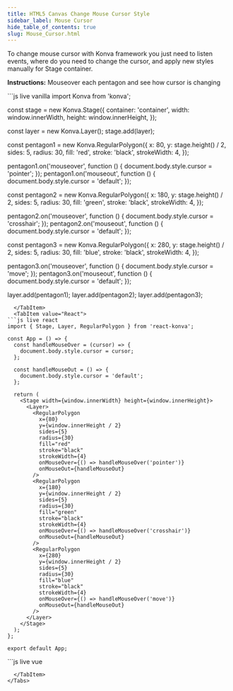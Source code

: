 ---
title: HTML5 Canvas Change Mouse Cursor Style
sidebar_label: Mouse Cursor
hide_table_of_contents: true
slug: Mouse_Cursor.html
---

To change mouse cursor with Konva framework you just need to listen events, where do you need to change the cursor, and apply new styles manually for Stage container.

**Instructions:** Mouseover each pentagon and see how cursor is changing


<Tabs>
  <TabItem value="Vanilla" default>
```js live vanilla
import Konva from 'konva';

const stage = new Konva.Stage({
  container: 'container',
  width: window.innerWidth,
  height: window.innerHeight,
});

const layer = new Konva.Layer();
stage.add(layer);

const pentagon1 = new Konva.RegularPolygon({
  x: 80,
  y: stage.height() / 2,
  sides: 5,
  radius: 30,
  fill: 'red',
  stroke: 'black',
  strokeWidth: 4,
});

pentagon1.on('mouseover', function () {
  document.body.style.cursor = 'pointer';
});
pentagon1.on('mouseout', function () {
  document.body.style.cursor = 'default';
});

const pentagon2 = new Konva.RegularPolygon({
  x: 180,
  y: stage.height() / 2,
  sides: 5,
  radius: 30,
  fill: 'green',
  stroke: 'black',
  strokeWidth: 4,
});

pentagon2.on('mouseover', function () {
  document.body.style.cursor = 'crosshair';
});
pentagon2.on('mouseout', function () {
  document.body.style.cursor = 'default';
});

const pentagon3 = new Konva.RegularPolygon({
  x: 280,
  y: stage.height() / 2,
  sides: 5,
  radius: 30,
  fill: 'blue',
  stroke: 'black',
  strokeWidth: 4,
});

pentagon3.on('mouseover', function () {
  document.body.style.cursor = 'move';
});
pentagon3.on('mouseout', function () {
  document.body.style.cursor = 'default';
});

layer.add(pentagon1);
layer.add(pentagon2);
layer.add(pentagon3);
```
  </TabItem>
  <TabItem value="React">
```js live react
import { Stage, Layer, RegularPolygon } from 'react-konva';

const App = () => {
  const handleMouseOver = (cursor) => {
    document.body.style.cursor = cursor;
  };

  const handleMouseOut = () => {
    document.body.style.cursor = 'default';
  };

  return (
    <Stage width={window.innerWidth} height={window.innerHeight}>
      <Layer>
        <RegularPolygon
          x={80}
          y={window.innerHeight / 2}
          sides={5}
          radius={30}
          fill="red"
          stroke="black"
          strokeWidth={4}
          onMouseOver={() => handleMouseOver('pointer')}
          onMouseOut={handleMouseOut}
        />
        <RegularPolygon
          x={180}
          y={window.innerHeight / 2}
          sides={5}
          radius={30}
          fill="green"
          stroke="black"
          strokeWidth={4}
          onMouseOver={() => handleMouseOver('crosshair')}
          onMouseOut={handleMouseOut}
        />
        <RegularPolygon
          x={280}
          y={window.innerHeight / 2}
          sides={5}
          radius={30}
          fill="blue"
          stroke="black"
          strokeWidth={4}
          onMouseOver={() => handleMouseOver('move')}
          onMouseOut={handleMouseOut}
        />
      </Layer>
    </Stage>
  );
};

export default App;
```
  </TabItem>
  <TabItem value="Vue">
```js live vue
<template>
  <v-stage :config="stageSize">
    <v-layer>
      <v-regular-polygon
        v-for="(pentagon, i) in pentagons"
        :key="i"
        :config="pentagon"
        @mouseover="handleMouseOver(pentagon.cursor)"
        @mouseout="handleMouseOut"
      />
    </v-layer>
  </v-stage>
</template>

<script setup>
const stageSize = {
  width: window.innerWidth,
  height: window.innerHeight
};

const pentagons = [
  {
    x: 80,
    y: window.innerHeight / 2,
    sides: 5,
    radius: 30,
    fill: 'red',
    stroke: 'black',
    strokeWidth: 4,
    cursor: 'pointer'
  },
  {
    x: 180,
    y: window.innerHeight / 2,
    sides: 5,
    radius: 30,
    fill: 'green',
    stroke: 'black',
    strokeWidth: 4,
    cursor: 'crosshair'
  },
  {
    x: 280,
    y: window.innerHeight / 2,
    sides: 5,
    radius: 30,
    fill: 'blue',
    stroke: 'black',
    strokeWidth: 4,
    cursor: 'move'
  }
];

const handleMouseOver = (cursor) => {
  document.body.style.cursor = cursor;
};

const handleMouseOut = () => {
  document.body.style.cursor = 'default';
};
</script>
```
  </TabItem>
</Tabs>